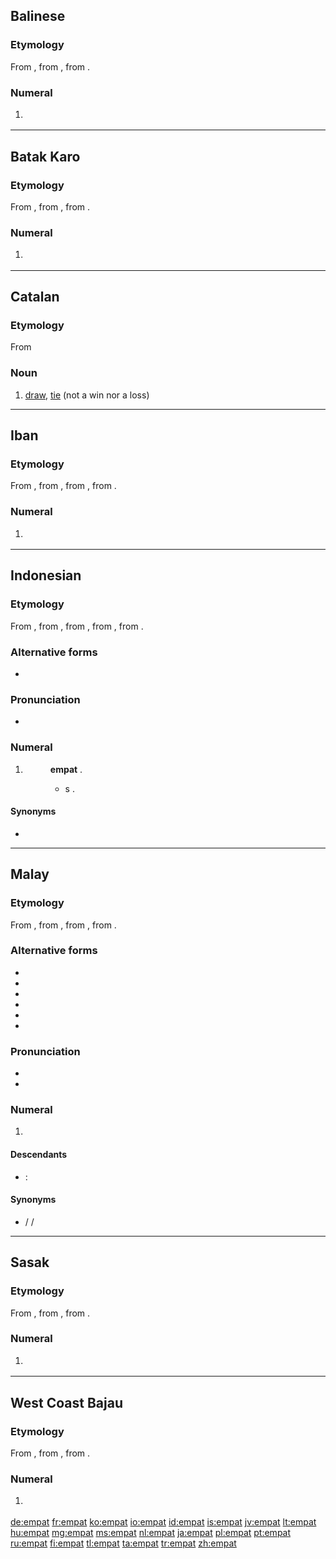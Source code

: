 ==Balinese==

===Etymology===
From {{proto|Western Malayo-Polynesian|əpat|lang=ban}}, from {{proto|Malayo-Polynesian|əpat|lang=ban}}, from {{proto|Austronesian|Səpat|lang=ban}}.

===Numeral===
{{head|ban|numeral}}

# {{cardinal|lang=ban}} {{l|en|four}}

----

==Batak Karo==

===Etymology===
From {{proto|Western Malayo-Polynesian|əpat|lang=btx}}, from {{proto|Malayo-Polynesian|əpat|lang=btx}}, from {{proto|Austronesian|Səpat|lang=btx}}.

===Numeral===
{{head|btx|numeral}}

# {{cardinal|lang=btx}} {{l|en|four}}

----

==Catalan==

===Etymology===
From {{l|ca|empatar}}

===Noun===
{{ca-noun|m}}

# [[draw]], [[tie]] (not a win nor a loss)

----

==Iban==

===Etymology===
From {{proto|Malayic|əmpat|lang=iba}}, from {{proto|Western Malayo-Polynesian|əpat|lang=iba}}, from {{proto|Malayo-Polynesian|əpat|lang=iba}}, from {{proto|Austronesian|Səpat|lang=iba}}.

===Numeral===
{{head|iba|numeral}}

# {{cardinal|lang=iba}} {{l|en|four}}

----

==Indonesian==
{{cardinalbox|id|3|4|5|tiga|lima|ord=keempat}}

===Etymology===
From {{etyl|ms|id}} {{term|empat|lang=ms}}, from {{proto|Malayic|əmpat|lang=id}}, from {{proto|Western Malayo-Polynesian|əpat|lang=id}}, from {{proto|Malayo-Polynesian|əpat|lang=id}}, from {{proto|Austronesian|Səpat|lang=id}}.

===Alternative forms===
* {{l|id|pat}}

===Pronunciation===
* {{audio|Id-empat.ogg|audio}}

===Numeral===
{{head|id|numeral}}

# {{cardinal|lang=id}} {{l|en|four}}
#: {{l|id|tujuh|Tujuh}} {{l|id|kurang}} '''empat''' {{l|id|sama}} {{l|id|dengan}} {{l|id|tiga}}.
#:* {{l|en|seven|Seven}} {{l|en|minus}} '''{{l|en|four}}''' {{l|en|equal}}s {{l|en|three}}.

====Synonyms====
* {{l|id|catur}}

----

==Malay==
{{cardinalbox|ms|3|4|5|tiga|lima|ord=keempat}}

===Etymology===
From {{proto|Malayic|əmpat|lang=ms}}, from {{proto|Western Malayo-Polynesian|əpat|lang=ms}}, from {{proto|Malayo-Polynesian|əpat|lang=ms}}, from {{proto|Austronesian|Səpat|lang=ms}}.

===Alternative forms===
* {{l|ms|ĕmpat}}
* {{l|ms|ampat}}
* {{l|ms|ămpat}}
* {{l|ms|pat}}
* {{l|ms|امڤت|sc=Arab}}
* {{l|ms|ڤت|sc=Arab}}

===Pronunciation===
* {{IPA|/əmpat/|lang=ms}}
* {{rhymes|əmpat|pat|at|lang=ms}}

===Numeral===
{{head|ms|numeral|Jawi spelling|{{l|ms|امڤت|sc=Arab}}}}

# {{cardinal|lang=ms}} {{l|en|four}}

====Descendants====
{{top2}}
* {{etyl|id|-}}: {{l|id|empat}}
{{bottom}}

====Synonyms====
* {{l|ms|catur}} / {{l|ms|chator}} / {{l|ms|چاتور|sc=Arab}}

----

==Sasak==

===Etymology===
From {{proto|Western Malayo-Polynesian|əpat|lang=sas}}, from {{proto|Malayo-Polynesian|əpat|lang=sas}}, from {{proto|Austronesian|Səpat|lang=sas}}.

===Numeral===
{{head|sas|numeral}}

# {{cardinal|lang=sas}} {{l|en|four}}

----

==West Coast Bajau==

===Etymology===
From {{proto|Western Malayo-Polynesian|əpat|lang=bdr}}, from {{proto|Malayo-Polynesian|əpat|lang=bdr}}, from {{proto|Austronesian|Səpat|lang=bdr}}.

===Numeral===
{{head|bdr|numeral}}

# {{cardinal|lang=bdr}} {{l|en|four}}

[[de:empat]]
[[fr:empat]]
[[ko:empat]]
[[io:empat]]
[[id:empat]]
[[is:empat]]
[[jv:empat]]
[[lt:empat]]
[[hu:empat]]
[[mg:empat]]
[[ms:empat]]
[[nl:empat]]
[[ja:empat]]
[[pl:empat]]
[[pt:empat]]
[[ru:empat]]
[[fi:empat]]
[[tl:empat]]
[[ta:empat]]
[[tr:empat]]
[[zh:empat]]